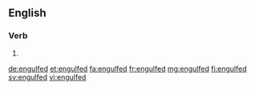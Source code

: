 ==English==

===Verb===
{{head|en|verb form}}

# {{en-past of|engulf}}

[[de:engulfed]]
[[et:engulfed]]
[[fa:engulfed]]
[[fr:engulfed]]
[[mg:engulfed]]
[[fi:engulfed]]
[[sv:engulfed]]
[[vi:engulfed]]